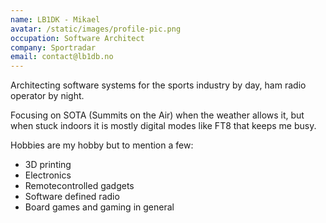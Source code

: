 ```yaml
---
name: LB1DK - Mikael
avatar: /static/images/profile-pic.png
occupation: Software Architect
company: Sportradar
email: contact@lb1db.no
---
```


Architecting software systems for the sports industry by day, ham radio operator by night.

Focusing on SOTA (Summits on the Air) when the weather allows it, but when stuck indoors it is mostly digital modes like FT8 that keeps me busy.

Hobbies are my hobby but to mention a few:

- 3D printing
- Electronics
- Remotecontrolled gadgets
- Software defined radio
- Board games and gaming in general
